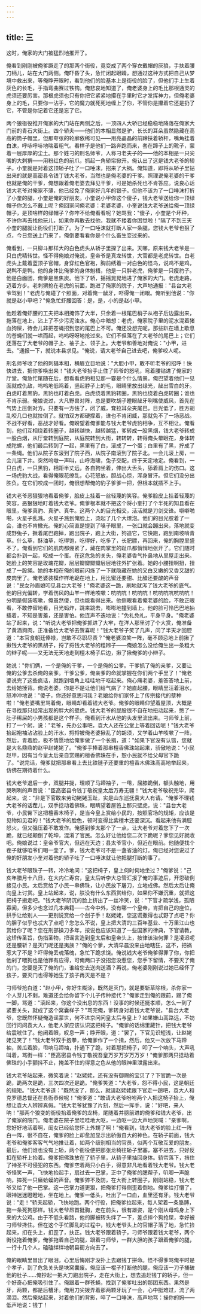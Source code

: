 ```yaml
---
---
---
```

title: 三
---




这时，俺家的大门被猛烈地推开了。

俺看到刚刚被俺爹蹶走了的那两个衙役，竟变成了两个穿衣戴帽的灰狼，手扶着腰刀柄儿，站在大门两侧。俺吓昏了头，急忙闭起眼睛，想通过这种方式把自己从梦境中救出来，等俺睁开眼时，看到他们的脸基本上是街役的脸了，但他们手上生着灰色的长毛，手指弯曲赛过铁钩。俺悲哀地知道了，俺老婆身上的毛比那根通灵的虎须还要厉害。那根虎须也只有你把它紧紧地攥在手里时它才发挥神力，但俺老婆身上的毛，只要你一沾手，它的魔力就死死地缠上了你，不管你是攥着它还是扔了它，不管是你记着它还是忘了它。

两个狼衙役推开俺家的大门站在两侧之后，一顶四人大轿已经稳稳地降落在俺家大门前的青石大街上。四个轿夫——他们的本相显然是驴，长长的耳朵虽然隐藏在高高的筒子帽里，但那夸张的轮廓依稀可见——用亮晶晶的前蹄扶着轿杆，嘴角挂着白沫，呼哧呼哧地喘着粗气。看样子是他们一路奔跑而来，套在蹄子上的靴子，蒙着一层厚厚的尘土。那个姓刁的刑名师爷，人称刁老夫子的——他的本相是一只尖嘴的大刺猬——用粉红色的前爪，抓起一角轿帘掀开。俺认出了这是钱大老爷的轿子。小奎就是对着这顶轿子吐了一口唾沫，招来了大祸。俺知道，即将从轿子里钻出来的就是高密县令钱丁钱大老爷，当然也是俺老婆的干爹。照理说俺老婆的干爹也就是俺的干爹，俺想跟着俺老婆去拜见干爹，可是她杀死也不肯答应。说良心话钱大老爷对俺家不薄，他已经免了俺家好几年的银子。但他不该为了一口唾沫打折了小奎的腿，小奎是俺的好朋友。小奎说小甲你这个傻子，钱大老爷送给你一顶绿帽子你怎么不戴上呢？俺回家问俺老婆：老婆老婆，小奎说钱大老爷送给俺一顶绿帽子，是顶啥样的绿帽子？你咋不给俺看看呢？她骂我："傻子，小奎是个坏种，不许你再去找他玩儿，如果你再敢去找他，我就不搂着你困觉啦！"隔了不到三天小奎的腿就让衙役们打断了。为了一口唾沫就打断人家一条腿，您钱大老爷也狠了点，今日您送上门来了，俺倒要看看你是个什么畜生变过来的。

俺看到，一只柳斗那样大的白色虎头从轿子里探了出来。天哪，原来钱大老爷是一只白虎精转世。怪不得俺娘对俺说，皇帝爷是真龙转世，大官都是老虎转世。白老虎头上戴着蓝顶子官帽，身穿红色官袍，胸前绣着一对白色的怪鸟，说鸡不是鸡，说鸭不是鸭。他的身体比俺爹的身体魁梧，他是一只胖老虎，俺爹是一只瘦豹子。他是白面团，俺爹是黑焦炭。他下了轿，摇摇晃晃地进了俺家的大门。老虎走路，迈着方步。老刺猬抢在老虎的前面，跑进了俺家的院子，大声地通报："县台大老爷驾到！"老虎与俺碰了个照面，对着俺一龇牙，吓得俺一闭眼。俺听到他说："你就是赵小甲吧？"俺急忙虾腰回答：是，是，小的是赵小甲。

他趁着俺虾腰的工夫把本相掩饰了大半，只余着一根尾巴梢子从袍子后边露出来，拖落在地上，沾上了不少污泥浊水。俺心中暗想：老虎，俺家院子里的泥水混着猪血狗屎，待会儿非把苍蝇招到您的尾巴上不可。俺还没想完呢，那些趴在墙上歇息的苍蝇们就一哄而起，呜呜呀呀地抢过来。它们不但落在了大老爷的尾巴上；它们还落在了大老爷的帽子上、袖子上、领子上。大老爷和善地对俺说："小甲，进去。"通报一下，就说本县求见。"俺说，请大老爷自己进去吧，俺爹咬人呢。

刑名师爷收了他的刺猖本相，横眉立目地说："大胆小甲，敢不听老爷的招呼！快快进去，把你爹唤出来！"钱大老爷抬手止住了师爷的怒吼，弯着腰钻进了俺家的厅堂。俺急忙尾随在后，想看看虎豹相见那一霎是个什么情景。俺巴望着他们一见面就成仇敌，呜呜地低鸣着，竖起脖子上的毛，眼睛里放出绿光，龇出雪白的牙。白虎盯着黑豹，黑豹也盯着白虎。白虎绕着黑豹转圈，黑豹也绕着白虎转圈；谁也不肯示弱。俺娘说过，大凡野兽对阵，总是要吹胡子瞪眼龇牙咧嘴使威风，首先在气势上压倒对方。只要有一方怯了，闭了威，耷拉耳朵夹尾巴，目光低了，胜方胡乱咬几口也就拉倒了。就怕双方都硬撑着，谁也不肯闭威，那就免不了一场恶战。不战不好看，恶战才好看。俺盼望着俺爹能与钱大老爷虎豹相争，互不相让。俺看到，他们互相绕着转圈子，越转越快，越转越猛，爹转成一股黑烟，钱大老爷转成一股白烟，从厅堂转到庭院，从庭院转到大街，转转转，转得俺头晕眼花，身体转成陀螺，他们最后转到了一起，黑里有了白，滚成了一个蛋；白里有了黑，拧成了一条绳。他们从院子东滚到了院子西，从院子南滚到了院子北。一会儿滚上房，一会儿滚下井。突然呜嗷一声叫，山呼海啸，兔子交配，终于天定地定。俺看到，一只白虎，一只黑豹，相距半丈远，各自狗坐着，伸出大舌头，舔着肩上的伤口。这一场虎豹大战，看得俺眼花缭乱，心花怒放，胆战心惊，浑身冒汗。但它们没分出胜负。在它们咬成一团时，俺很想帮俺的豹子爹爹一把，但根本就插不上手。

钱大老爷恶狠狠地看着俺爹，脸皮上挂着一丝轻蔑的笑容。俺爹脸皮上挂着轻蔑的笑容，恶狠狠地盯着钱大老爷。俺爹根本就不把这个将小奎打了个半死的知县看在眼里，俺爹真豹、真驴、真牛。这两个人的目光相交，活活就是刀剑交锋。噼噼啪啪，火星子乱溅。火星子溅到俺脸上，烫起了几个大燎泡。他们的目光胶着了一会，谁也不肯撤光。俺的心简直是提到了嗓子眼里，一张口就会蹦出来，落地就变成野兔子，撅着尾巴跑掉，跑出院子，跑上大街，狗追它，它快跑，跑到南坡啃青草。什么草，酥油草，吃得饱，吃得好，吃多了，长肥膘，再回来，俺的胸膛里盛不了。俺看到它们的肌肉都绷紧了，藏在肉掌里的趾爪都悄悄地张开了。它们随时都会扑到一起，咬成一个蛋。在这危急的关头，俺老婆香气扑鼻地从里屋走出来。她脸上的笑容是玫瑰花瓣，层层瓣瓣瓣瓣层层地往外扩张着。她的小腰扭啊扭，扭成了一股绳。她的本相在俺的眼前闪烁了一下就隐藏在她的又白又嫩的又香又甜的皮肉里了。俺老婆装模作样地跪在地上，用比蜜还要甜、比醋还要酸的声音说："民女孙眉娘叩见县台大老爷！"俺老婆这一跪，刷地就泻了钱大老爷的底气。他的目光偏转，学着伤风的山羊一样地咳嗽：吭吭吭！吭吭吭！吭吭吭吭吭吭吭！分明是假装咳嗽，俺虽然傻，但也能看得出来。他侧眼看着俺老婆的脸，不敢正眼看，不敢停留地看，目光蚂炸，跳来跳去，嘭嘭地撞到墙上。他的脸可怜巴巴地抽搐着，不知是害羞，还是害怕。他连声不迭地说："免礼免礼，平身平身。"俺老婆站了起来，说："听说大老爷把俺爹抓进了大牢，在洋人那里讨了个大赏，俺准备了黄酒狗肉，正准备给大老爷去贺喜呢！"钱大老爷子笑了几声，问了半天才回腔道："本官食朝廷俸禄，岂敢不尽职尽责？"俺老婆浪笑一阵，毫不顾忌地上前揪了揪钱大老爷的黑胡子，捋了捋钱大老爷的粗辫子——俺娘怎么没给俺生出一条粗大的辫子呢——又无法无天地走到檀木椅子后边，揪了揪俺爹的小辫子。

她说："你们俩，一个是俺的干爹，一个是俺的公爹。干爹抓了俺的亲爹，又要让俺的公爹去杀俺的亲爹。干爹公爹，俺亲爹的命就掌握在你们两个手里了！"俺老婆说完了这些疯话，就跑到墙角上哇哇地干呕起来。俺心痛老婆，羞答答地上前，去给她捶背。俺说老婆，你是不是让他们给气病了？她直起腰，眼睛里汪着泪水，怒冲冲地说："傻子，你还好意思问我？老娘给你们家怀上了传宗接代的孽种啦！"俺老婆嘴里骂着俺，眼睛却看着钱大老爷。俺爹的眼睛仰望着屋顶，大概是在寻找那只经常出现的胖大的壁虎。钱大老爷的屁股很不自在地扭动起来，憋了一肚子稀屎的小男孩都是这个样子。俺看到汗水从他的头发里流出来。刁师爷上前，打了一个躬，说："老爷，先办公事吧，袁大人还在公堂上等着回话呢！"钱大老爷抬起袍袖沾沾脸上的汗水，捋捋被俺老婆揪乱了的胡须，又学着山羊咳嗽了一阵，然后，青着脸，极不情愿地给俺爹做了一个长揖，道："如果下官没有认错，您就是大名鼎鼎的赵甲赵姥姥了。"俺爹手捧着那串檀香佛珠站起来，骄傲地说："小民赵甲，因有当今皇太后亲自赏赐的檀香佛珠在手，恕小民就不给父母官下跪了。"说完话，俺爹就把那串看上去比铁链子还要重的檀香木佛珠高高地举起来，仿佛在期待着什么。

钱大老爷退后一步，双腿并拢，理顺了马蹄袖子，一甩，屈膝跪倒，额头触地，用哭咧咧的声音说："臣高密县令钱丁敬祝皇太后万寿无疆！"钱大老爷敬祝完毕，爬起来，说："非是下官敢来劳动姥姥玉趾，实是山东巡抚袁大人有请。"俺爹不理钱大老爷的话茬儿，双手捻动着佛珠，眼睛望着屋笆上那只壁虎，说："县台大老爷，小民臀下这把檀香木椅子，是当今皇上赏给小民的，按照官场的规矩，应该是见物如见君的！"钱大老爷的脸色，顿时变得比紫檀木还要深沉。看起来他有满腔怒火，但又强压着不敢发作。俺感到爹太那个了一点，让大老爷对着您下了一次跪，就已经颠倒了乾坤，混淆了官民。怎么好让他给您二次下跪呢？爹您见好就收吧。俺娘说过：皇帝爷官大，但远在天边；县太爷官小，但近在眼前。他随便找个茬子就够咱爷们喝一壶了。爹，钱大老爷可不是一盏省油的灯。俺已经对您说过了俺的好朋友小奎对着他的轿子吐了一口唾沫就让他把腿打断的事了。

钱大老爷眼珠子一转，冷冷地问："这把椅子，皇上何时何地坐过？"俺爹说："己亥年腊月十八日，在大内仁寿宫，皇太后听李大总管汇报了俺的事迹后，开恩破例接见小民。太后赏给了小民一串佛珠，让小民放下屠刀，立地成佛。然后太后让俺向皇上讨赏。皇上站起来，说，朕没有什么东西赏给你，如果你不嫌沉重，就把这把椅子搬走吧。"钱大老爷阴沉的脸上挤出了一丝冷笑，说："下官才疏学浅，孤陋寡闻，但多少也念过几本典籍——古今中外，没有哪一个皇帝，肯把自己的座位，拱手让给别人——更别说赏给一个刽子手！赵姥姥，您这谎撒得也忒野了点吧？你的胆子似乎也忒大了点吧？您怎么不说，皇上把大清的三百年基业、十万里江山也赏给你了呢？您在刑部操刀多年，按说也应该知道了一些国家的律典，下官请教，这矫传圣旨，伪指圣物，把谣言造到皇太后和皇帝头上，按律该治何罪？是凌迟呢还是腰斩？是灭门呢还是夷族？"俺的个爹，大清早晨没来由地瞎狂，这不，把祸惹大了不是？吓得俺丢魂落魄，急忙下跪求饶。俺说钱大老爷俺爹得罪了你，你把他剁了喂狗也是他罪有应得，可俺两口子没招您没惹您，您手下留情，不要灭了俺的门，您要是灭了俺的门，谁给您去送肉送酒？再说，俺老婆刚刚说过她已经怀了孩子，要灭门也得等她生了孩子再灭是不是？

刁师爷抢白道："赵小甲，你好生糊涂，既然是灭门，就是要斩草除根，杀你家一个人芽儿不剩，难道还会给你留下个儿子传种接代？"俺爹走到俺的跟前，踢了俺一脚，骂道："滚起来，你这个没出息的东西！没事的时候还挺孝顺，怎么一到了紧要关头，就成了这个窝囊样子？"骂完俺，爹转身对着钱大老爷说，"县台大老爷，您既然怀疑俺造谣蒙世，何不进京问问皇太后与皇上？如果嫌山高路远，不妨回行问问袁大人，他老人家应该认识这把椅子。"俺爹的话绵里藏针，把钱大老爷给震唬住了。他闭着眼，叹息一声；睁开眼，道："罢了，下官见识短浅，让赵姥姥见笑了！"钱大老爷双手抱拳，给俺爹作了一个揖，然后，他又一次放下马蹄袖，苦瓜着脸，甩响马蹄袖，扑通下了跪，对着那把椅子，叩了一个响头，大声吼叫着，骂街一样："臣高密县令钱丁敬祝吾皇万岁万岁万万岁！"俺爹那两只捻动着佛珠的小手颤抖不止，掩盖不住的得意之色从他的眼神里泄露出来。

钱大老爷站起来，微笑着说："赵姥姥，还有没有御赐的宝贝了？下官跪一次是跪，跪两次是跪，三次四次还是跪。"俺爹笑道："大老爷，怨不得小民，这是朝廷的规矩。"钱大老爷道："既然没了，那么，就请赵姥姥跟下官走一趟吧，袁大人和克罗德总督还在县衙恭候呢！"俺爹道："敢请大老爷吩咐两个人把这椅子抬上，俺想让袁大人辨辨真假。"钱大老爷犹豫了片刻，然后一挥手，说："好吧，来人呐！"那两个狼变的衙役抬着俺爹的龙椅，尾随着并膀前进的俺爹和钱大老爷，出了俺家的院门。俺老婆在院子里哇哇地大呕，一边呕一边大声地哭喊："亲爹啊，您好好地活着啊，闺女已经给您怀上外甥了啊！"俺看到，钱大老爷的脸上红一阵白一阵，很不自在，俺爹的脸上却愈加显示出骄傲自大的神色。在轿子前面，钱大老爷和俺爹客客气气地推让着，如两个级别相当的官员，似两个互敬互爱的朋友。最后，他们谁也没有上轿，两个衙役便把那张龙椅往轿子里塞，塞不进去，只好反扣在轿杆上抬着。俺爹把佛珠放在了轿子里，从轿子里抽回身体。轿帘落下，挡住了神圣不可侵犯的东西。俺爹空着两只小白手，得意非凡地看着钱大老爷。钱大老爷怪笑一声，飞快地抬起手，扇过去一巴掌，正中了俺爹的腮帮子，叭唧一声脆响，摔死一只癞蛤蟆的声音。俺爹猝不及防，在大街上转圈子，刚刚站稳，钱大老爷又给了他一巴掌。这一巴掌力道更狠，把俺爹打得侧歪着倒地。俺爹给打懵了，眼神迷迷瞪瞪地，坐在地上。俺爹一低头，吐出了一口血，血里还有牙。钱大老爷说："走！"轿夫起轿，飞快地跑。两个行役，把俺爹拉起来，每人架着一条胳膊，拖一条死狗那样。钱大老爷昂首挺胸，走在前头，很有雄姿，是个刚从母鸡身上下来的大公鸡。由于不低头看路，他的脚被砖头绊了一下，差点摔个狗抢屎，幸好被刁师爷搀住。但在这个手忙脚乱的过程中，钱大老爷头上的官帽子落了地，急忙捡起来，扣在头上，扣歪了，扶正。钱大老爷跟着轿子，刁师爷跟着钱大老爷，两个街役拖着俺爹，俺爹拖着自己的腿，跟着刁师爷，一群大胆的孩子跟着俺爹的腿，一行十几个人，磕磕绊绊地朝县衙方向去了。

俺的眼睛里冒出了眼泪，心里后悔刚才没扑上去跟钱丁拼命。怪不得爹骂俺平时是个孝子，到了危急关头是块窝囊废。俺应该一棍子打断他的腿，俺应该一刀子捅破他的肚子……俺抄起一把大刀跑出院子，走在大街上，想去追赶钱丁的轿子，但一个好奇心把俺吸引住了。俺跟着一群苍蝇，找到了俺爹吐出的那团东西。果然是牙，两颗，都是后槽牙。俺用刀尖拨弄着那两颗牙玩了一会，心中挺难过，流了两滴泪。然后俺站起来，对着他们的背影，啐了一口唾沫，高声地骂：操你的妈——低声地说：钱丁！